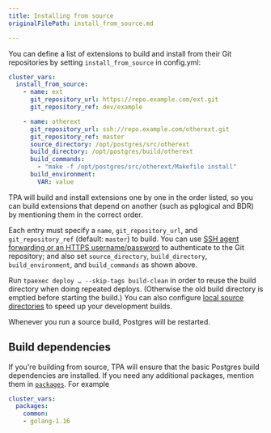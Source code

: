 ```yaml
---
title: Installing from source
originalFilePath: install_from_source.md

---
```


You can define a list of extensions to build and install from their Git
repositories by setting `install_from_source` in config.yml:

```yaml
cluster_vars:
  install_from_source:
    - name: ext
      git_repository_url: https://repo.example.com/ext.git
      git_repository_ref: dev/example

    - name: otherext
      git_repository_url: ssh://repo.example.com/otherext.git
      git_repository_ref: master
      source_directory: /opt/postgres/src/otherext
      build_directory: /opt/postgres/build/otherext
      build_commands:
        - "make -f /opt/postgres/src/otherext/Makefile install"
      build_environment:
        VAR: value
```

TPA will build and install extensions one by one in the order
listed, so you can build extensions that depend on another (such as
pglogical and BDR) by mentioning them in the correct order.

Each entry must specify a `name`, `git_repository_url`, and
`git_repository_ref` (default: `master`) to build. You can use
[SSH agent forwarding or an HTTPS username/password](git-credentials)
to authenticate to the Git repository; and also set
`source_directory`, `build_directory`, `build_environment`, and
`build_commands` as shown above.

Run `tpaexec deploy … --skip-tags build-clean` in order to reuse the
build directory when doing repeated deploys. (Otherwise the old build
directory is emptied before starting the build.) You can also configure
[local source directories](../configure-source#local-source-directories)
to speed up your development builds.

Whenever you run a source build, Postgres will be restarted.

## Build dependencies

If you're building from source, TPA will ensure that the basic
Postgres build dependencies are installed. If you need any additional
packages, mention them in [`packages`](packages). For example

```yaml
cluster_vars:
  packages:
    common:
    - golang-1.16
```
